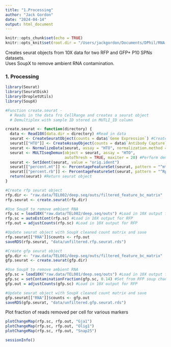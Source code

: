 ```yaml
---
title: "1.Processing"
author: "Jack Gordon"
date: "2024-04-14"
output: html_document
---
```


```r
knitr::opts_chunk$set(echo = TRUE)
knitr::opts_knit$set(root.dir = "/Users/jackgordon/Documents/DPhil/RNA-Sequencing/P10-seq")
```

Creates seurat objects from 10X data for two RFP and GFP+ P10 SPNs datasets.\
Uses SoupX to remove ambient RNA contamination.

### 1. Processing
```r
library(Seurat)
library(SeuratDisk)
library(DropletUtils)
library(SoupX)

#Function create.seurat - 
  # Reads in the data fro CellRange and creates a seurat object 
  # Demultiplex with sample ID stored in MUTLI_ID column

create.seurat <- function(directory) {
  data <- Read10X(data.dir = directory) #Read in data
  seurat <- CreateSeuratObject(counts = data$`Gene Expression`) #Create seurat object with counts
  seurat[["HTO"]] <- CreateAssayObject(counts = data$`Antibody Capture`) #Add antibidoy tags as an assay
  seurat <- NormalizeData(seurat, assay = "HTO", normalization.method = "CLR") #Normalise antibody tags
  seurat <- MULTIseqDemux(object = seurat, assay = "HTO", 
                          autoThresh = TRUE, maxiter = 20) #Perform demulitplexing
  seurat <- SetIdent(seurat, value = "orig.ident")
  seurat[["percent.mt"]] <- PercentageFeatureSet(seurat, pattern = "^mt-")
  seurat[["percent.rb"]] <- PercentageFeatureSet(seurat, pattern = "^Rp[ls]")
  return(seurat) #Return seurat object
}

#Create rfp seurat object
rfp.dir <- "raw.data/TEL002/deep.seq/outs/filtered_feature_bc_matrix"
rfp.seurat <- create.seurat(rfp.dir)

#Use SoupX to remove ambient RNA
rfp.sc = load10X("raw.data/TEL002/deep.seq/outs") #Load in 10X output for RFP
rfp.sc = autoEstCont(rfp.sc) #Load in 10X output for RFP
rfp.out = adjustCounts(rfp.sc) #Load in 10X output for RFP

#Update seurat object with SoupX cleaned count matrix and save
rfp.seurat[["RNA"]]$counts <- rfp.out
saveRDS(rfp.seurat, "data/unfiltered.rfp.seurat.rds")

#Create gfp seurat object
gfp.dir <- "raw.data/TEL001/deep.seq/outs/filtered_feature_bc_matrix"
gfp.seurat <- create.seurat(gfp.dir)

#Use SoupX to remove ambient RNA
gfp.sc = load10X("raw.data/TEL001/deep.seq/outs") #Load in 10X output for GFP
gfp.sc = setContaminationFraction(gfp.sc, 0.14) #Set from RFP soup channel
gfp.out = adjustCounts(gfp.sc) #Load in 10X output for RFP

#Update seurat object with SoupX cleaned count matrix and save
gfp.seurat[["RNA"]]$counts <- gfp.out
saveRDS(gfp.seurat, "data/unfiltered.gfp.seurat.rds")
```

Plot fraction of reads removed per cell for various markers

```r
plotChangeMap(rfp.sc, rfp.out, "Gja1")
plotChangeMap(rfp.sc, rfp.out, "Olig1")
plotChangeMap(rfp.sc, rfp.out, "Snap25")
```


```r
sessionInfo()
```